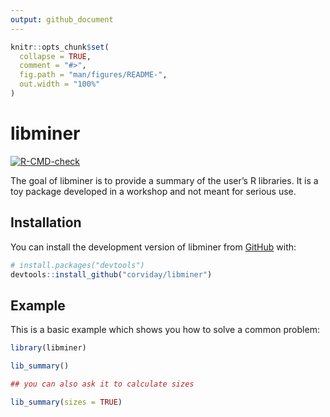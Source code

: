```yaml
---
output: github_document
---
```


<!-- README.md is generated from README.Rmd. Please edit that file -->

```r
knitr::opts_chunk$set(
  collapse = TRUE,
  comment = "#>",
  fig.path = "man/figures/README-",
  out.width = "100%"
)
```

# libminer

<!-- badges: start -->
[![R-CMD-check](https://github.com/corviday/libminer/actions/workflows/R-CMD-check.yaml/badge.svg)](https://github.com/corviday/libminer/actions/workflows/R-CMD-check.yaml)
<!-- badges: end -->

The goal of libminer is to provide a summary of the user's R libraries. It is a
toy package developed in a workshop and not meant for serious use. 

## Installation

You can install the development version of libminer from [GitHub](https://github.com/) with:

``` r
# install.packages("devtools")
devtools::install_github("corviday/libminer")
```

## Example

This is a basic example which shows you how to solve a common problem:

```r
library(libminer)

lib_summary()

## you can also ask it to calculate sizes

lib_summary(sizes = TRUE)
```
